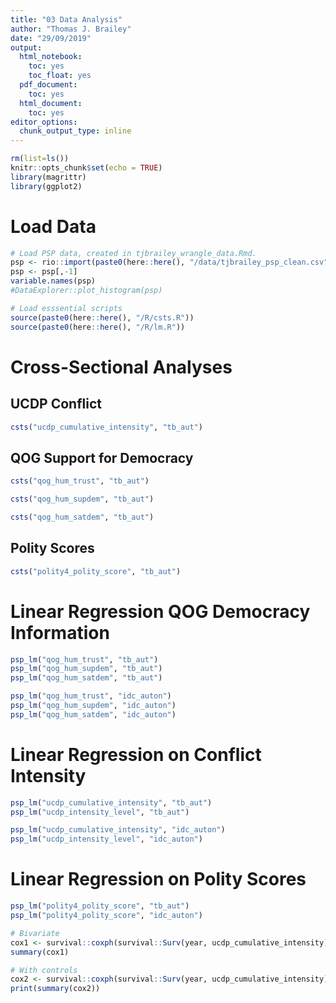 ```yaml
---
title: "03 Data Analysis"
author: "Thomas J. Brailey"
date: "29/09/2019"
output:
  html_notebook:
    toc: yes
    toc_float: yes
  pdf_document:
    toc: yes
  html_document:
    toc: yes
editor_options:
  chunk_output_type: inline
---
```

<style>
    body .main-container {
        max-width: 100%;
    }
</style>

```r
rm(list=ls())
knitr::opts_chunk$set(echo = TRUE)
library(magrittr)
library(ggplot2)
```

# Load Data
```r
# Load PSP data, created in tjbrailey_wrangle_data.Rmd.
psp <- rio::import(paste0(here::here(), "/data/tjbrailey_psp_clean.csv"))
psp <- psp[,-1]
variable.names(psp)
#DataExplorer::plot_histogram(psp)

# Load esssential scripts
source(paste0(here::here(), "/R/csts.R"))
source(paste0(here::here(), "/R/lm.R"))
```

# Cross-Sectional Analyses
## UCDP Conflict
```r
csts("ucdp_cumulative_intensity", "tb_aut")
```

## QOG Support for Democracy
```r
csts("qog_hum_trust", "tb_aut")

csts("qog_hum_supdem", "tb_aut")

csts("qog_hum_satdem", "tb_aut")
```

## Polity Scores
```r
csts("polity4_polity_score", "tb_aut")
```









# Linear Regression QOG Democracy Information
```r
psp_lm("qog_hum_trust", "tb_aut")
psp_lm("qog_hum_supdem", "tb_aut")
psp_lm("qog_hum_satdem", "tb_aut")
```

```r
psp_lm("qog_hum_trust", "idc_auton")
psp_lm("qog_hum_supdem", "idc_auton")
psp_lm("qog_hum_satdem", "idc_auton")
```

# Linear Regression on Conflict Intensity
```r
psp_lm("ucdp_cumulative_intensity", "tb_aut")
psp_lm("ucdp_intensity_level", "tb_aut")
```

```r
psp_lm("ucdp_cumulative_intensity", "idc_auton")
psp_lm("ucdp_intensity_level", "idc_auton")
```

# Linear Regression on Polity Scores
```r
psp_lm("polity4_polity_score", "tb_aut")
psp_lm("polity4_polity_score", "idc_auton")
```
```r
# Bivariate
cox1 <- survival::coxph(survival::Surv(year, ucdp_cumulative_intensity) ~ idc_auton, data = psp)
summary(cox1)

# With controls
cox2 <- survival::coxph(survival::Surv(year, ucdp_cumulative_intensity) ~ (idc_auton * tb_other_provis) + as.factor(country) + qog_wbgi_pve + qog_wdi_gini + qog_gle_pop + polity4_polity_score, data = psp)
print(summary(cox2))
```